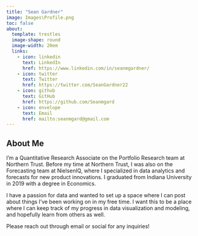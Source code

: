 ```yaml
---
title: "Sean Gardner"
image: Images\Profile.png
toc: false
about:
  template: trestles
  image-shape: round
  image-width: 20em
  links:
    - icon: linkedin
      text: LinkedIn
      href: https://www.linkedin.com/in/seanmgardner/
    - icon: twitter
      text: Twitter
      href: https://twitter.com/SeanGardner22
    - icon: github
      text: GitHub
      href: https://github.com/Seanmgard
    - icon: envelope
      text: Email
      href: mailto:seanmgard@gmail.com
---
```


::: centered-text
# **About Me**

I'm a Quantitative Research Associate on the Portfolio Research team at Northern Trust. Before my time at Northern Trust, I was also on the Forecasting team at NielsenIQ, where I specialized in data analytics and forecasts for new product innovations. I graduated from Indiana University in 2019 with a degree in Economics.

I have a passion for data and wanted to set up a space where I can post about things I've been working on in my free time. I want this to be a place where I can keep track of my progress in data visualization and modeling, and hopefully learn from others as well.

Please reach out through email or social for any inquiries!
:::
